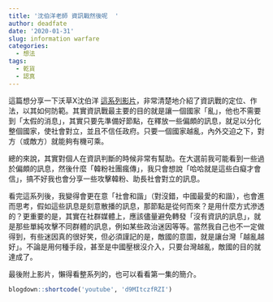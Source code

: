 ---
title: '沈伯洋老師 資訊戰然後呢  '
author: deadfate
date: '2020-01-31'
slug: information warfare
categories:
  - 想法
tags:
  - 乾貨
  - 認真
---
這篇想分享一下沃草X沈伯洋 [這系列影片](https://www.youtube.com/playlist?list=PLOOR7vqmAk3q8EFm82Jtugx2JHKG4_y9B)，非常清楚地介紹了資訊戰的定位、作法，以其如何防範。其實資訊戰最主要的目的就是讓一個國家「亂」，他也不需要到「太假的消息」，其實只要先準備好節點，在釋放一些偏頗的訊息，就足以分化整個國家，使社會對立，並且不信任政府。只要一個國家越亂，內外交迫之下，對方（或敵方）就能夠有機可乘。  

總的來說，其實對個人在資訊判斷的時候非常有幫助。在大選前我可能看到一些過於偏頗的訊息，然後什麼「韓粉社團瘋傳」，我只會想說「哈哈就是這些白癡才會信」，搞不好我也會分享一些攻擊韓粉、助長社會對立的訊息。  

看完這系列後，我變得會更在意「社會和諧」（對沒錯，中國最愛的和諧），也會進而思考，假如這些訊息是刻意散播的訊息，那節點是從何而來？是用什麼方式滲透的？更重要的是，其實在社群媒體上，應該儘量避免轉發「沒有資訊的訊息」，就是那些單純攻擊不同群體的訊息，例如某些政治迷因等等。當然我自己也不一定做得到，有些迷因真的很好笑，但必須謹記的是，敵國的意圖，就是讓台灣「越亂越好」。不論是用何種手段，甚至是中國壓根沒介入，只要台灣越亂，敵國的目的就達成了。  

最後附上影片，懶得看整系列的，也可以看看第一集的簡介。  
```{r echo=FALSE}
blogdown::shortcode('youtube', 'd9MItczfRZI')
```

